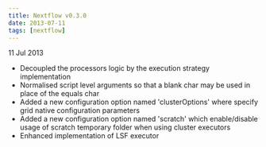 ```yaml
---
title: Nextflow v0.3.0
date: 2013-07-11
tags: [nextflow]
---
```


11 Jul 2013
- Decoupled the processors logic by the execution strategy implementation
- Normalised script level arguments so that a blank char may be used in place of the equals char
- Added a new configuration option named 'clusterOptions' where specify grid native configuration parameters
- Added a new configuration option named 'scratch' which enable/disable usage of scratch temporary folder when using cluster executors
- Enhanced implementation of LSF executor
